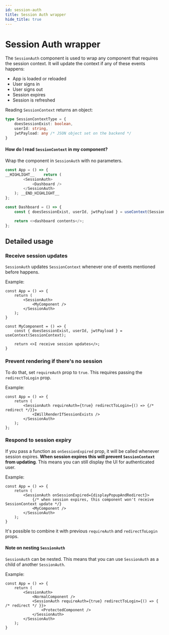```yaml
---
id: session-auth
title: Session Auth wrapper
hide_title: true
---
```


# Session Auth wrapper

The `SessionAuth` component is used to wrap any component that requires the session context.
It will update the context if any of these events happens:
- App is loaded or reloaded
- User signs in
- User signs out
- Session expires
- Session is refreshed

Reading `SessionContext` returns an object:
```ts
type SessionContextType = {
    doesSessionExist: boolean,
    userId: string,
    jwtPayload: any /* JSON object set on the backend */
}
```

#### How do I read `SessionContext` in my component?
Wrap the component in `SessionAuth` with no parameters.
```js
const App = () => {
__HIGHLIGHT__    return (
        <SessionAuth>
            <Dashboard />
        </SessionAuth>
    ); __END_HIGHLIGHT__
};

const Dashboard = () => {
    const { doesSessionExist, userId, jwtPayload } = useContext(SessionContext);

    return <>dashboard contents</>;
};
```

## Detailed usage
### Receive session updates
`SessionAuth` updates `SessionContext` whenever one of events mentioned before happens.

Example:
```tsx
const App = () => {
    return (
        <SessionAuth>
            <MyComponent />
        </SessionAuth>
    );
}

const MyComponent = () => {
    const { doesSessionExist, userId, jwtPayload } = useContext(SessionContext);

    return <>I receive session updates</>;
}
```

### Prevent rendering if there's no session
To do that, set `requireAuth` prop to `true`.
This requires passing the `redirectToLogin` prop.

Example:
```tsx
const App = () => {
    return (
        <SessionAuth requireAuth={true} redirectToLogin={() => {/* redirect */}}>
            <IWillRenderIfSessionExists />
        </SessionAuth>
    );
};
```

### Respond to session expiry
If you pass a function as `onSessionExpired` prop, it will be called whenever session expires. **When session expires this will prevent `SessionContext` from updating**. This means you can still display the UI for authenticated user.

Example:
```tsx
const App = () => {
    return (
        <SessionAuth onSessionExpired={displayPopupAndRedirect}>
            {/* when session expires, this component won't receive SessionContext update */}
            <MyComponent />
        </SessionAuth>
    );
}
```

It's possible to combine it with previous `requireAuth` and `redirectToLogin` props.

#### Note on nesting `SessionAuth`
`SessionAuth` can be nested. This means that you can use `SessionAuth` as a child of another `SessionAuth`.

Example:
```tsx
const App = () => {
    return (
        <SessionAuth>
            <NormalComponent />
            <SessionAuth requireAuth={true} redirectToLogin={() => { /* redirect */ }}>
                <ProtectedComponent />
            </SessionAuth>
        </SessionAuth>
    );
}
```
